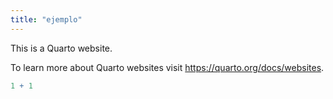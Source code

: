 ```yaml
---
title: "ejemplo"
---
```


This is a Quarto website.

To learn more about Quarto websites visit <https://quarto.org/docs/websites>.

```r
1 + 1
```
